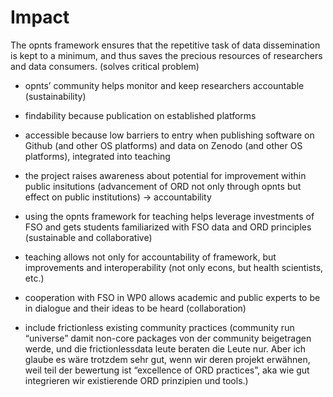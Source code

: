 # Impact 

<!-- **Instructions**
Please address these specific points:

- How sustainable is the proposed project inside the ETH Domain?

- To what extent will the planned project substantially advance the ORD
  field, or solve a critical outstanding problem in the targeted
  field(s)?

- To what extent does the proposal support a collaborative approach,
  involving significant synergies, complementarities, or/and scientific
  added-value to achieve its objectives? -->


The opnts framework ensures that the repetitive task of data dissemination is kept to a minimum, and thus saves the precious resources of researchers and data consumers. (solves critical problem)


- opnts' community helps monitor and keep researchers accountable (sustainability)

- findability because publication on established platforms

- accessible because low barriers to entry when publishing software on Github (and other OS platforms) and data on Zenodo (and other OS platforms), integrated into teaching

- the project raises awareness about potential for improvement within public insitutions (advancement of ORD not only through opnts but effect on public institutions) -> accountability

- using the opnts framework for teaching helps leverage investments of FSO and gets students familiarized with FSO data and ORD principles (sustainable and collaborative)

- teaching allows not only for accountability of framework, but improvements and interoperability (not only econs, but health scientists, etc.)

- cooperation with FSO in WP0 allows academic and public experts to be in dialogue and their ideas to be heard (collaboration)

- include frictionless existing community practices (community run "universe" damit non-core packages von der community beigetragen werde, und die frictionlessdata leute beraten die Leute nur. Aber ich glaube es wäre trotzdem sehr gut, wenn wir deren projekt erwähnen, weil teil der bewertung ist "excellence of ORD practices", aka wie gut integrieren wir existierende ORD prinzipien und tools.)

